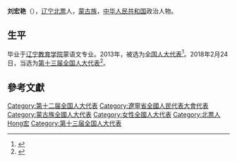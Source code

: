 '''刘宏艳'''（{{bd|1967年||}}），[[辽宁|辽宁]][[北票|北票]]人，[[蒙古族|蒙古族]]，[[中华人民共和国|中华人民共和国]]政治人物。

== 生平 ==
毕业于[[辽宁教育学院|辽宁教育学院]]蒙语文专业。2013年，被选为[[全国人大代表|全国人大代表]]<ref>{{cite news|title=全国人大代表信息-刘宏艳|url= http://210.82.31.1:8084/delegate/viewDelegate.action?dbid=120388|accessdate=2013-03-28|newspaper=全国人大网}}{{Dead link|date=2019年12月 |bot=InternetArchiveBot |fix-attempted=yes }}</ref>。2018年2月24日，当选为[[第十三届全国人大代表|第十三届全国人大代表]]<ref>{{Cite web|title=（受权发布）中华人民共和国第十三届全国人民代表大会代表名单-中新网|url=http://www.chinanews.com/gn/2018/02-25/8453959.shtml|accessdate=2021-02-13|work=中新网|archive-date=2018-02-27|archive-url=https://web.archive.org/web/20180227031724/http://www.chinanews.com/gn/2018/02-25/8453959.shtml}}</ref>。

==參考文獻==
{{reflist}}

{{DEFAULTSORT:Liu劉}}
[[Category:第十二届全国人大代表|Category:第十二届全国人大代表]]
[[Category:遼寧省全國人民代表大會代表|Category:遼寧省全國人民代表大會代表]]
[[Category:蒙古族全國人大代表|Category:蒙古族全國人大代表]]
[[Category:女性全國人大代表|Category:女性全國人大代表]]
[[Category:北票人|Category:北票人]]
[[Category:劉姓|Hong宏]]
[[Category:第十三届全国人大代表|Category:第十三届全国人大代表]]


{{中国政治人物小作品}}